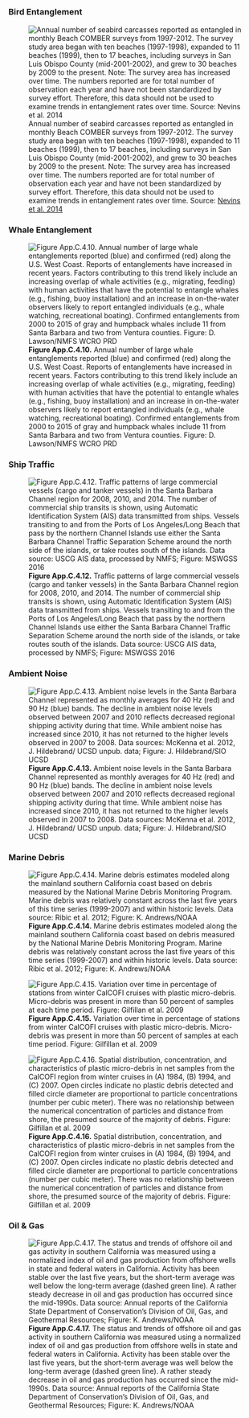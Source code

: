 ## {.tabset}

### Bird Entanglement

![Annual number of seabird carcasses reported as entangled in monthly Beach COMBER surveys from 1997-2012. The survey study area began with ten beaches (1997-1998), expanded to 11 beaches (1999), then to 17 beaches, including surveys in San Luis Obispo County (mid-2001-2002), and grew to 30 beaches by 2009 to the present. Note: The survey area has increased over time. The numbers reported are for total number of observation each year and have not been standardized by survey effort. Therefore, this data should not be used to examine trends in entanglement rates over time. Source: [Nevins et al. 2014](https://marinedebris.noaa.gov/sites/default/files/mdp_entanglement.pdf)](../img/mbnms_cr/bird-entanglements.jpg)


### Whale Entanglement

![**Figure App.C.4.10.** Annual number of large whale entanglements reported (blue) and confirmed (red) along the U.S. West Coast.
 Reports of entanglements have increased in recent years. Factors contributing to this trend likely include an increasing overlap of
 whale activities (e.g., migrating, feeding) with human activities that have the potential to entangle whales (e.g., fishing, buoy
 installation) and an increase in on-the-water observers likely to report entangled individuals (e.g., whale watching, recreational boating). Confirmed entanglements from 2000 to 2015 of gray and humpback whales include 11 from Santa Barbara and two from Ventura counties. Figure: D. Lawson/NMFS WCRO PRD ](../img/cinms_cr/App.C.4.10.Whale_entanglements.png)
 
### Ship Traffic

![**Figure App.C.4.12.** Traffic patterns of large commercial vessels (cargo and tanker vessels) in the Santa Barbara Channel region for
2008, 2010, and 2014. The number of commercial ship transits is shown, using Automatic Identification System (AIS) data
transmitted from ships. Vessels transiting to and from the Ports of Los Angeles/Long Beach that pass by the northern Channel
Islands use either the Santa Barbara Channel Traffic Separation Scheme around the north side of the islands, or take routes south
of the islands. Data source: USCG AIS data, processed by NMFS; Figure: MSWGSS 2016](../img/cinms_cr/App.C.4.12.MSWGSS_2016.jpg)

### Ambient Noise

![**Figure App.C.4.13.** Ambient noise levels in the Santa Barbara Channel represented as monthly averages for 40 Hz (red) and 90 Hz (blue) bands. The decline in ambient noise levels observed between 2007 and 2010 reflects decreased regional shipping activity during that time. While ambient noise has increased since 2010, it has not returned to the higher levels observed in 2007 to 2008. Data sources: McKenna et al. 2012, J. Hildebrand/ UCSD unpub. data; Figure: J. Hildebrand/SIO UCSD](../img/cinms_cr/App.C.4.13.CINMS_Noise.jpg)

### Marine Debris

![**Figure App.C.4.14.** Marine debris estimates modeled along the mainland southern California coast based on debris measured by the National Marine Debris Monitoring Program. Marine debris was relatively constant across the last five years of this time series (1999-2007) and within historic levels. Data source: Ribic et al. 2012; Figure: K. Andrews/NOAA](../img/cinms_cr/App.C.4.14.Marine debris_CCIEA.jpg)

![**Figure App.C.4.15.** Variation over time in percentage of stations from winter CalCOFI cruises with plastic micro-debris. Micro-debris was present in more than 50 percent of samples at each time period. Figure: Gilfillan et al. 2009](../img/cinms_cr/App.C.4.15.Gilfillan_graph.png)

![**Figure App.C.4.16.** Spatial distribution, concentration, and characteristics of plastic micro-debris in net samples from the CalCOFI region from winter cruises in (A) 1984, (B) 1994, and (C) 2007. Open circles indicate no plastic debris detected and filled circle diameter are proportional to particle concentrations (number per cubic meter). There was no relationship between the numerical concentration of particles and distance from shore, the presumed source of the majority of debris. Figure: Gilfillan et al. 2009](../img/cinms_cr/App.C.4.16.Gilfillan_map.png)


### Oil & Gas

![**Figure App.C.4.17.** The status and trends of offshore oil and gas activity in southern California was measured using a normalized index of oil and gas production from offshore wells in state and federal waters in California. Activity has been stable over the last five years, but the short-term average was well below the long-term average (dashed green line). A rather steady decrease in oil and gas production has occurred since the mid-1990s. Data source: Annual reports of the California State Department of Conservation’s Division of Oil, Gas, and Geothermal Resources; Figure: K. Andrews/NOAA](../img/cinms_cr/App.C.4.17.Oil_gas_activity_CCIEA.jpg)


